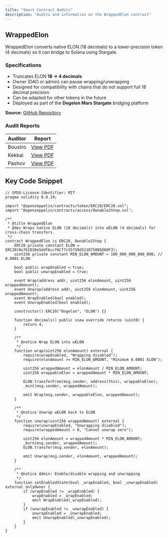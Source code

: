 ```yaml
---
title: "Smart Contract Audits"
description: "Audits and information on the WrappedElon contract"
---
```


## WrappedElon

WrappedElon converts native ELON (18 decimals) to a lower-precision token (4 decimals) so it can bridge to Solana using Stargate.

### Specifications

- Truncates ELON **18 → 4 decimals**
- Owner (DAO or admin) can pause wrapping/unwrapping
- Designed for compatibility with chains that do not support full 18 decimal precision
- Can be adapted for other tokens in the future
- Deployed as part of the **Dogelon Mars Stargate** bridging platform

**Source:** [GitHub Repository](https://github.com/DogelonMars/wrapped-elon)

### Audit Reports

| Auditor | Report                                                                                 |
| ------- | -------------------------------------------------------------------------------------- |
| Boustro | [View PDF](https://github.com/DogelonMars/wrapped-elon/blob/master/audits/boustro.pdf) |
| Kekkai  | [View PDF](https://github.com/DogelonMars/wrapped-elon/blob/master/audits/kekkai.pdf)  |
| Pashov  | [View PDF](https://github.com/DogelonMars/wrapped-elon/blob/master/audits/pashov.pdf)  |

## Key Code Snippet

```solidity
// SPDX-License-Identifier: MIT
pragma solidity 0.8.19;

import "@openzeppelin/contracts/token/ERC20/ERC20.sol";
import "@openzeppelin/contracts/access/Ownable2Step.sol";

/**
 * @title WrappedElon
 * @dev Wraps native ELON (18 decimals) into wELON (4 decimals) for cross-chain transfers.
 */
contract WrappedElon is ERC20, Ownable2Step {
    ERC20 private constant ELON = ERC20(0x761D38e5ddf6ccf6Cf7c55759d5210750B5D60F3);
    uint256 private constant MIN_ELON_AMOUNT = 100_000_000_000_000; // 0.0001 ELON

    bool public wrapEnabled = true;
    bool public unwrapEnabled = true;

    event Wrap(address addr, uint256 elonAmount, uint256 wrappedAmount);
    event Unwrap(address addr, uint256 elonAmount, uint256 wrappedAmount);
    event WrapEnabled(bool enabled);
    event UnwrapEnabled(bool enabled);

    constructor() ERC20("Dogelon", "ELON") {}

    function decimals() public view override returns (uint8) {
        return 4;
    }

    /**
     * @notice Wrap ELON into wELON
     */
    function wrap(uint256 elonAmount) external {
        require(wrapEnabled, "Wrapping disabled");
        require(elonAmount >= MIN_ELON_AMOUNT, "Minimum 0.0001 ELON");

        uint256 wrappedAmount = elonAmount / MIN_ELON_AMOUNT;
        uint256 wrappableElon = wrappedAmount * MIN_ELON_AMOUNT;

        ELON.transferFrom(msg.sender, address(this), wrappableElon);
        _mint(msg.sender, wrappedAmount);

        emit Wrap(msg.sender, wrappableElon, wrappedAmount);
    }

    /**
     * @notice Unwrap wELON back to ELON
     */
    function unwrap(uint256 wrappedAmount) external {
        require(unwrapEnabled, "Unwrapping disabled");
        require(wrappedAmount > 0, "Cannot unwrap zero");

        uint256 elonAmount = wrappedAmount * MIN_ELON_AMOUNT;
        _burn(msg.sender, wrappedAmount);
        ELON.transfer(msg.sender, elonAmount);

        emit Unwrap(msg.sender, elonAmount, wrappedAmount);
    }

    /**
     * @notice Admin: Enable/disable wrapping and unwrapping
     */
    function setEnabledState(bool _wrapEnabled, bool _unwrapEnabled) external onlyOwner {
        if (wrapEnabled != _wrapEnabled) {
            wrapEnabled = _wrapEnabled;
            emit WrapEnabled(_wrapEnabled);
        }
        if (unwrapEnabled != _unwrapEnabled) {
            unwrapEnabled = _unwrapEnabled;
            emit UnwrapEnabled(_unwrapEnabled);
        }
    }
}
```